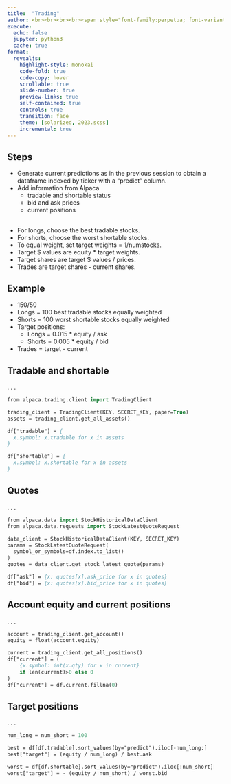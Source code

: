 ```yaml
---
title:  "Trading"
author: <br><br><br><br><span style="font-family:perpetua; font-variant:small-caps; color:#606060;">Kerry Back</span><br><br><img src="RiceBusiness-transparent-logo-sm.png"  height=80>
execute:
  echo: false
  jupyter: python3
  cache: true
format: 
  revealjs:
    highlight-style: monokai
    code-fold: true
    code-copy: hover
    scrollable: true
    slide-number: true
    preview-links: true
    self-contained: true
    controls: true
    transition: fade
    theme: [solarized, 2023.scss]
    incremental: true
---
```


## Steps

- Generate current predictions as in the previous session to obtain a dataframe indexed by ticker with a "predict" column.
- Add information from Alpaca
  - tradable and shortable status
  - bid and ask prices
  - current positions

##

- For longs, choose the best tradable stocks.
- For shorts, choose the worst shortable stocks.
- To equal weight, set target weights = 1/numstocks.
- Target $ values are equity * target weights.
- Target shares are target $ values / prices.
- Trades are target shares - current shares.
  
## Example

- 150/50
- Longs = 100 best tradable stocks equally weighted
- Shorts = 100 worst shortable stocks equally weighted
- Target positions:
  - Longs = 0.015 * equity / ask
  - Shorts = 0.005 * equity / bid
- Trades = target - current

## Tradable and shortable 

. . .

```.p
from alpaca.trading.client import TradingClient

trading_client = TradingClient(KEY, SECRET_KEY, paper=True)
assets = trading_client.get_all_assets()

df["tradable"] = {
  x.symbol: x.tradable for x in assets
}

df["shortable"] = {
  x.symbol: x.shortable for x in assets
}
```

## Quotes

. . .

```.p
from alpaca.data import StockHistoricalDataClient
from alpaca.data.requests import StockLatestQuoteRequest

data_client = StockHistoricalDataClient(KEY, SECRET_KEY)
params = StockLatestQuoteRequest(
  symbol_or_symbols=df.index.to_list()
)
quotes = data_client.get_stock_latest_quote(params)

df["ask"] = {x: quotes[x].ask_price for x in quotes}
df["bid"] = {x: quotes[x].bid_price for x in quotes}
```

## Account equity and current positions

. . .

```.p
account = trading_client.get_account()
equity = float(account.equity)

current = trading_client.get_all_positions()
df["current"] = (
    {x.symbol: int(x.qty) for x in current} 
    if len(current)>0 else 0
)
df["current"] = df.current.fillna(0)
```


## Target positions

. . .

```.p
num_long = num_short = 100

best = df[df.tradable].sort_values(by="predict").iloc[-num_long:]
best["target"] = (equity / num_long) / best.ask

worst = df[df.shortable].sort_values(by="predict").iloc[:num_short]
worst["target"] = - (equity / num_short) / worst.bid
```




